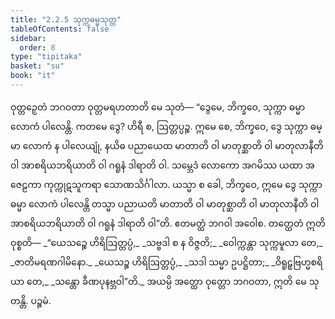 ```yaml
---
title: "2.2.5 သုက္ကဓမ္မသုတ္တ"
tableOfContents: false
sidebar:
  order: 8
type: "tipitaka"
basket: "su"
book: "it"
---
```



<DynamicBreadcrumb />

<Division number="42" book="it">

<Paragraph number="266" book="it">
ဝုတ္တဉှေတံ ဘဂဝတာ ဝုတ္တမရဟတာတိ မေ သုတံ—
</Paragraph>

<Paragraph number="267" book="it">
“ဒွေမေ, ဘိက္ခဝေ, သုက္ကာ ဓမ္မာ လောကံ ပါလေန္တိ. ကတမေ ဒွေ? ဟိရီ စ, ဩတ္တပ္ပဉ္စ. ဣမေ စေ, ဘိက္ခဝေ, ဒွေ သုက္ကာ ဓမ္မာ လောကံ န ပါလေယျုံ, နယိဓ ပညာယေထ မာတာတိ ဝါ မာတုစ္ဆာတိ ဝါ မာတုလာနီတိ ဝါ အာစရိယဘရိယာတိ ဝါ ဂရူနံ ဒါရာတိ ဝါ. သမ္ဘေဒံ လောကော အဂမိဿ ယထာ အဇေဠကာ ကုက္ကုဋသူကရာ သောဏသိင်္ဂါလာ. ယသ္မာ စ ခေါ, ဘိက္ခဝေ, ဣမေ ဒွေ သုက္ကာ ဓမ္မာ လောကံ ပါလေန္တိ တသ္မာ ပညာယတိ မာတာတိ ဝါ မာတုစ္ဆာတိ ဝါ မာတုလာနီတိ ဝါ အာစရိယဘရိယာတိ ဝါ ဂရူနံ ဒါရာတိ ဝါ”တိ. ဧတမတ္ထံ ဘဂဝါ အဝေါစ. တတ္ထေတံ ဣတိ ဝုစ္စတိ—
</Paragraph>

<Paragraph number="268" type="verses" book="it">
_“ယေသဉ္စေ ဟိရိဩတ္တပ္ပံ,_  
_သဗ္ဗဒါ စ န ဝိဇ္ဇတိ;_  
_ဝေါက္ကန္တာ သုက္ကမူလာ တေ,_  
_ဇာတိမရဏဂါမိနော._  

</Paragraph>

<Paragraph number="269" type="verses" book="it">
_ယေသဉ္စ ဟိရိဩတ္တပ္ပံ,_  
_သဒါ သမ္မာ ဥပဋ္ဌိတာ;_  
_ဝိရူဠှဗြဟ္မစရိယာ တေ,_  
_သန္တော ခီဏပုနဗ္ဘဝါ”တိ._  

</Paragraph>

<Paragraph number="270" book="it">
အယမ္ပိ အတ္ထော ဝုတ္တော ဘဂဝတာ, ဣတိ မေ သုတန္တိ.

</Paragraph>
</Division>

<Paragraph number="271" type="center" book="it">
ပဉ္စမံ.
</Paragraph>